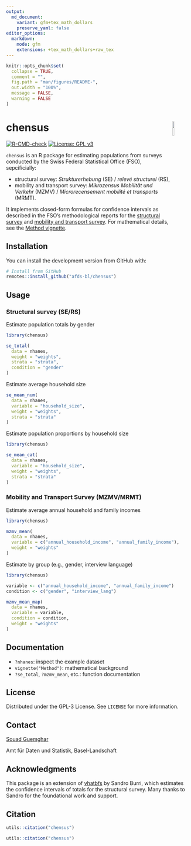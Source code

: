 ```yaml
---
output:
  md_document:
    variant: gfm+tex_math_dollars
    preserve_yaml: false
editor_options:
  markdown:
    mode: gfm
    extensions: +tex_math_dollars+raw_tex
---
```

<!-- README.md is generated from README.Rmd. Please edit that file -->


```r
knitr::opts_chunk$set(
  collapse = TRUE,
  comment = "",
  fig.path = "man/figures/README-",
  out.width = "100%",
  message = FALSE,
  warning = FALSE
)
```

# chensus <img src="man/figures/logo.png" align="right" width="10%" />

[![R-CMD-check](https://github.com/afds-bl/chensus/actions/workflows/R-CMD-check.yaml/badge.svg)](https://github.com/afds-bl/chensus/actions/workflows/R-CMD-check.yaml)
 [![License: GPL v3](https://img.shields.io/badge/license-GPL--3-blue.svg)](https://www.gnu.org/licenses/gpl-3.0.en.html)

`chensus` is an R package for estimating populations from surveys conducted by
the Swiss Federal Statistical Office (FSO), sepcificially:

-   structural survey: *Strukturerhebung* (SE) / *relevé structurel* (RS),
-   mobility and transport survey: *Mikrozensus Mobilität und Verkehr*
    (MZMV) / *Microrecensement mobilité et transports* (MRMT).

It implements closed-form formulas for confidence intervals as described in the FSO’s methodological reports for the [structural survey](https://www.bfs.admin.ch/bfs/en/home/services/research/methodological-reports.assetdetail.11187024.html) and [mobility and transport survey](https://www.bfs.admin.ch/bfs/fr/home/statistiques/mobilite-transports/enquetes/mzmv.assetdetail.24266729.html). For mathematical details, see the [Method vignette](articles/method.html).

## Installation

You can install the development version from GitHub with:

```r
# Install from GitHub
remotes::install_github("afds-bl/chensus")
```

## Usage

### Structural survey (SE/RS)

Estimate population totals by gender

```r
library(chensus)

se_total(
  data = nhanes,
  weight = "weights",
  strata = "strata",
  condition = "gender"
)
```

Estimate average household size

```r
se_mean_num(
  data = nhanes,
  variable = "household_size",
  weight = "weights",
  strata = "strata"
)
```

Estimate population proportions by household size

```r
library(chensus)

se_mean_cat(
  data = nhanes,
  variable = "household_size",
  weight = "weights",
  strata = "strata"
)
```

### Mobility and Transport Survey (MZMV/MRMT)

Estimate average annual household and family incomes

```r
library(chensus)

mzmv_mean(
  data = nhanes,
  variable = c("annual_household_income", "annual_family_income"),
  weight = "weights"
)
```

Estimate by group (e.g., gender, interview language)

``` r
library(chensus)

variable <- c("annual_household_income", "annual_family_income")
condition <- c("gender", "interview_lang")

mzmv_mean_map(
  data = nhanes,
  variable = variable,
  condition = condition,
  weight = "weights"
)
```

## Documentation

- `?nhanes`: inspect the example dataset
- `vignette("Method")`: mathematical background
- `?se_total`, `?mzmv_mean`, etc.: function documentation

## License

Distributed under the GPL-3 License. See `LICENSE` for more information.

## Contact

[Souad Guemghar](mailto:souad.guemghar@bl.ch)

Amt für Daten und Statistik, Basel-Landschaft

## Acknowledgments

This package is an extension of
[vhatbfs](https://github.com/gibonet/vhatbfs) by Sandro Burri, which estimates the confidence intervals of totals for the structural survey. Many thanks to Sandro for the foundational work and support.

## Citation

```r
utils::citation("chensus")
```


```r
utils::citation("chensus")
```
